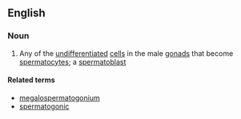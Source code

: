 ==English==

===Noun===
{{en-noun|spermatogonia}}

# {{lb|en|biology}} Any of the [[undifferentiated]] [[cell]]s in the male [[gonad]]s that become [[spermatocyte]]s; a [[spermatoblast]]

====Related terms====
* [[megalospermatogonium]]
* [[spermatogonic]]